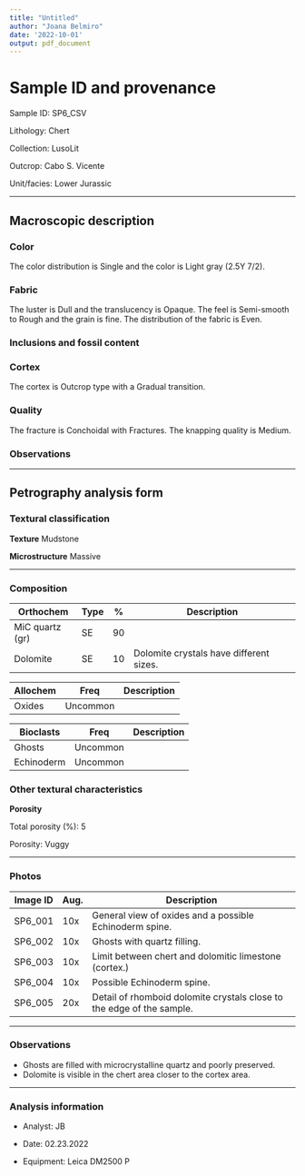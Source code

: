 ```yaml
---
title: "Untitled"
author: "Joana Belmiro"
date: '2022-10-01'
output: pdf_document
---
```


# Sample ID and provenance

Sample ID: SP6_CSV

Lithology: Chert

Collection: LusoLit

Outcrop: Cabo S. Vicente

Unit/facies: Lower Jurassic

***

## Macroscopic description

### **Color**

The color distribution is Single and the color is Light gray (2.5Y 7/2).

### **Fabric**

The luster is Dull and the translucency is Opaque. The feel is Semi-smooth to Rough and the grain is fine. The distribution of the fabric is Even.

### **Inclusions and fossil content**

### **Cortex**

The cortex is Outcrop type with a Gradual transition.

### **Quality**

The fracture is Conchoidal with Fractures. The knapping quality is Medium.

### **Observations**

***


## Petrography analysis form

### Textural classification

**Texture**
Mudstone

**Microstructure**
Massive


***

### Composition

| Orthochem       | Type | %   | Description                             |
| --------------- | ---- | --- | --------------------------------------- |
| MiC quartz (gr) | SE   | 90  |                                         |
| Dolomite        | SE   | 10  | Dolomite crystals have different sizes. | 

| Allochem | Freq     | Description |
| -------- | -------- | ----------- |
| Oxides   | Uncommon |             |

| Bioclasts  | Freq     | Description |
| ---------- | -------- | ----------- |
| Ghosts     | Uncommon |             |
| Echinoderm | Uncommon |             |


### Other textural characteristics

**Porosity**

Total porosity (%): 5

Porosity: Vuggy

***

### Photos

| Image ID | Aug. | Description                                                           |
| -------- | ---- | --------------------------------------------------------------------- |
| SP6_001  | 10x  | General view of oxides and a possible Echinoderm spine.               |
| SP6_002  | 10x  | Ghosts with quartz filling.                                           |
| SP6_003  | 10x  | Limit between chert and dolomitic limestone (cortex.)                 |
| SP6_004  | 10x  | Possible Echinoderm spine.                                            |
| SP6_005  | 20x  | Detail of rhomboid dolomite crystals close to the edge of the sample. | 
 
***
### Observations

- Ghosts are filled with microcrystalline quartz and poorly preserved.
- Dolomite is visible in the chert area closer to the cortex area.


***
### Analysis information

- Analyst: JB

- Date: 02.23.2022

- Equipment: Leica DM2500 P
